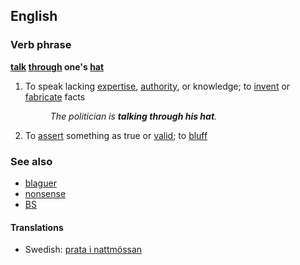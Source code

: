 ==English==

===Verb phrase===
{{rfc-xphrase|Verb phrase}}
'''[[talk]] [[through]] one's [[hat]]'''

# {{idiom}} To speak lacking [[expertise]], [[authority]], or knowledge; to [[invent]] or [[fabricate]] facts
#: ''The politician is '''talking through his hat'''.''
# {{idiom}} To [[assert]] something as true or [[valid]]; to [[bluff]]

===See also===
*[[blaguer]]
*[[nonsense]]
*[[BS]]

====Translations====
*Swedish: [[prata i nattmössan]]